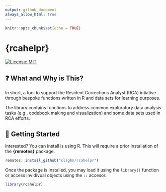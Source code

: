 ```yaml
---
output: github_document
always_allow_html: true
---
```


```r
knitr::opts_chunk$set(echo = TRUE)
```

# {rcahelpr}

[![License: MIT](https://img.shields.io/badge/License-MIT-yellow.svg)](https://opensource.org/licenses/MIT)


## ❓ What and Why is This?

In short, a tool to support the Resident Corrections Analyst (RCA) intiative through bespoke functions written in R and data sets for learning purposes. 

The library contains functions to address common exploratory data analysis tasks (e.g., codebook making and visualization) and some data sets used in RCA efforts.

## 🏁 Getting Started

Interested? You can install is using R. This will require a prior installation of the **{remotes}** package.

```r
remotes::install_github("cllghn/rcahelpr")
```

Once the package is installed, you may load it using the `library()` function or access invidivual objects using the `::` accesor. 

```r
library(rcahelpr)
```

